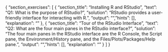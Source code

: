 {
  "section_exercises": [
    {
      "section_title": "Installing R and RStudio",
      "text": "Q1: What is the purpose of RStudio?",
      "solution": "RStudio provides a user-friendly interface for interacting with R.",
      "output": "",
      "hints": [],
      "explanation": ""
    },
    {
      "section_title": "Tour of the RStudio Interface",
      "text": "Q2: What are the four main panes in the RStudio interface?",
      "solution": "The four main panes in the RStudio interface are the R Console, the Script pane, the Environment/History pane, and the Files/Plots/Packages/Help pane.",
      "output": "",
      "hints": [],
      "explanation": ""
    }
  ]
}